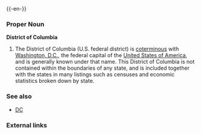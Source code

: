 {{wikipedia}}
{{-en-}}

===Proper Noun===
'''District of Columbia'''

#The District of Columbia (U.S. federal district) is [[coterminous]] with [[Washington, D.C.]], the federal capital of the [[United States of America]], and is generally known under that name.  This District of Columbia is not contained within the boundaries of any state, and is included together with the states in many listings such as censuses and economic statistics broken down by state.

===See also===
*[[DC]]
===External links===
{{pedialite}}